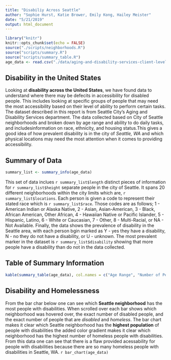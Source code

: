 ```yaml
---
title: "Disabiliy Across Seattle"
author: "Sophie Hurst, Katie Brower, Emily Kong, Hailey Meister"
date: "5/21/2019"
output: html_document
---
```


```r
library("knitr")
knitr::opts_chunk$set(echo = FALSE)
source("./scripts/neighborhoods.R")
source("scripts/summary.R")
source("scripts/summary_table.R")
age_data <- read.csv("./data/aging-and-disability-services-client-level-data-2016.csv", stringsAsFactors = FALSE)
```

## Disability in the United States

Looking at **disability across the United States**, we have found data to understand where there may be defecits in accessibility for disabled people. This includes looking at specific groups of people that may need the most accessibility based on their level of ability to perform certain tasks. The dataset described in this report is from Seattle City's Aging and Disability Services department. The data collected based on City of Seattle neighborhoods and broken down by age range and ability to do daily tasks, and includesinformation on race, ethnicity, and housing status.This gives a good idea of how prevalent disability is in the city of _Seattle, WA_ and which physical locations may need the most attention when it comes to providing accessibility. 

## Summary of Data
```r
summary_list <- summary_info(age_data)
```

This set of data inclues `r summary_list$length` distinct pieces of information for `r summary_list$height` separate people in the city of Seattle. It spans 20 different neighborhoods within the city limits which are, `r summary_list$locations`. Each person is given a code to represent their stated race which is `r summary_list$race`. Those codes are as follows; 1 - American Indian or Alaska Native, 2 - Asian, Asian-American, 3 - Black, African American, Other African, 4 - Hawaiian Native or Pacific Islander, 5 - Hispanic, Latino, 6 - White or Caucasian, 7 - Other, 8 - Multi-Racial, or NA - Not Available. Finally, the data shows the prevalence of disability in the Seattle area, with each person bgin marked as Y - yes they have a disability, N - no they do not have a disability, or U - unknown. The most prevalent marker in the dataset is `r summary_list$disability` showing that more people have a disability than do not in the data collected.

## Table of Summary Information
```r
kable(summary_table(age_data), col.names = c("Age Range", "Number of People", "Most Prevalent Income Bracket", "Most Prevalent Race", "Number of Disability Types"))
```

## Disability and Homelessness
From the bar char below one can see which **Seattle neighborhood** has the most people with disabilities. When scrolled over each bar shows which neighborhood was hovered over, the exact number of disabled people, and the exact number of people that are _disabled_ and _homeless_. The bar chart makes it clear which Seattle neighborhood has the **highest population** of people with disabilities the added color gradient makes it clear which neighborhood has the highest number of homeless people with disabilities. From this data one can see that there is a flaw provided acessability for people with disabilities because there are so many homeless people with disabilities in Seattle, WA. 
`r bar_chart(age_data)`
